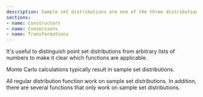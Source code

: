 ```yaml
---
description: Sample set distributions are one of the three distribution formats. Internally, they are stored as a list of numbers.
sections:
- name: Constructors
- name: Conversions
- name: Transformations
---
```


It's useful to distinguish point set distributions from arbitrary lists of numbers to make it clear which functions are applicable.

Monte Carlo calculations typically result in sample set distributions.

All regular distribution function work on sample set distributions. In addition, there are several functions that only work on sample set distributions.

